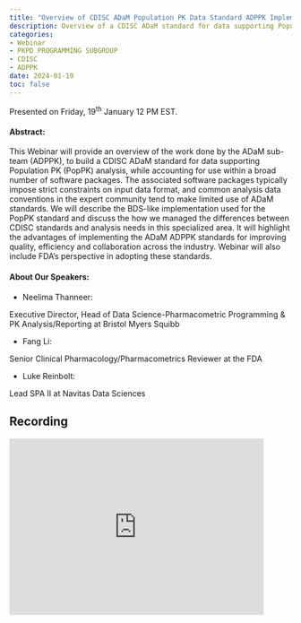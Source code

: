```yaml
---
title: "Overview of CDISC ADaM Population PK Data Standard ADPPK Implementation Guide"
description: Overview of a CDISC ADaM standard for data supporting Population PK (PopPK) analysis with the FDA’s perspective in adopting these standards.
categories: 
- Webinar
- PKPD PROGRAMMING SUBGROUP
- CDISC
- ADPPK
date: 2024-01-19
toc: false
---
```


Presented on Friday, 19^th^ January 12 PM EST.

#### Abstract:
This Webinar will provide an overview of the work done by the ADaM sub-team (ADPPK), to build a CDISC ADaM standard for data supporting Population PK (PopPK) analysis, while accounting for use within a broad number of software packages.  The associated software packages typically impose strict constraints on input data format, and common analysis data conventions in the expert community tend to make limited use of ADaM standards.  We will describe the BDS-like implementation used for the PopPK standard and discuss the how we managed the differences between CDISC standards and analysis needs in this specialized area. It will highlight the advantages of implementing the ADaM ADPPK standards for improving quality, efficiency and collaboration across the industry. Webinar will also include FDA’s perspective in adopting these standards.

#### About Our Speakers:

-   Neelima Thanneer:

Executive Director, Head of Data Science-Pharmacometric Programming & PK Analysis/Reporting at Bristol Myers Squibb

-   Fang Li:

Senior Clinical Pharmacology/Pharmacometrics Reviewer at the FDA

-   Luke Reinbolt:

Lead SPA II at Navitas Data Sciences


## Recording
<iframe width="90%" height="315" src="https://www.youtube.com/embed/KZPoYN6HWsc" frameborder="0" allowfullscreen> 
